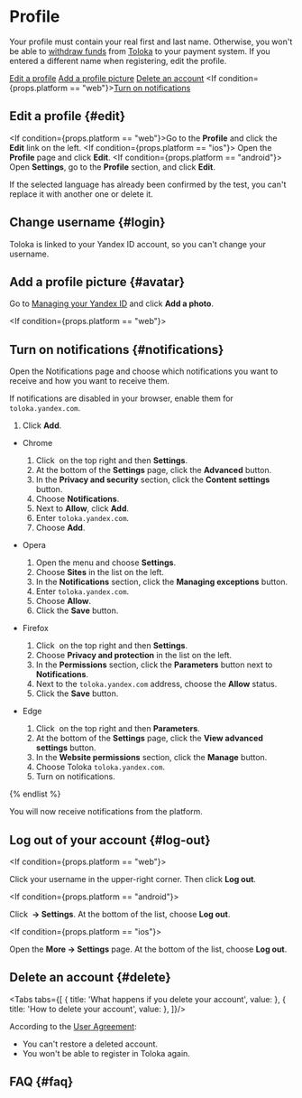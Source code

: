 
# Profile

Your profile must contain your real first and last name. Otherwise, you won't be able to [withdraw funds](/docs-new/tolokers/pay/about) from [Toloka](http://toloka.yandex.com/) to your payment system. If you entered a different name when registering, edit the profile.

[Edit a profile](#edit)
[Add a profile picture](#avatar)
[Delete an account](#delete)
<If condition={props.platform == "web"}>[Turn on notifications](#notifications)</If>

## Edit a profile {#edit}

<If condition={props.platform == "web"}>Go to the **Profile** and click the **Edit** link on the left.
</If><If condition={props.platform == "ios"}> Open the **Profile** page and click **Edit**.
</If><If condition={props.platform == "android"}> Open **Settings**, go to the **Profile** section, and click **Edit**.
</If>

<Note mode="note" title="Note">

If the selected language has already been confirmed by the test, you can't replace it with another one or delete it.

</Note>

## Change username {#login}

Toloka is linked to your Yandex ID account, so you can't change your username.

## Add a profile picture {#avatar}

Go to [Managing your Yandex ID](https://passport.yandex.com/profile) and click **Add a photo**.

<If condition={props.platform == "web"}>

## Turn on notifications {#notifications}

Open the Notifications page and choose which notifications you want to receive and how you want to receive them.

If notifications are disabled in your browser, enable them for `toloka.yandex.com`.

   1. Click **Add**.

- Chrome

   1. Click <img src="https://tlk-infra-front.azureedge.net/portal-static/uploaded/images/1676733319521/1676733319521_original_svg.svg" alt="" /> on the top right and then **Settings**.
   1. At the bottom of the **Settings** page, click the **Advanced** button.
   1. In the **Privacy and security** section, click the **Content settings** button.
   1. Choose **Notifications**.
   1. Next to **Allow**, click **Add**.
   1. Enter `toloka.yandex.com`.
   1. Choose **Add**.

- Opera

   1. Open the menu and choose **Settings**.
   1. Choose **Sites** in the list on the left.
   1. In the **Notifications** section, click the **Managing exceptions** button.
   1. Enter `toloka.yandex.com`.
   1. Choose **Allow**.
   1. Click the **Save** button.

- Firefox

   1. Click <img src="https://tlk-infra-front.azureedge.net/portal-static/uploaded/images/1676733318631/1676733318631_original_svg.svg" alt="" /> on the top right and then **Settings**.
   1. Choose **Privacy and protection** in the list on the left.
   1. In the **Permissions** section, click the **Parameters** button next to **Notifications**.
   1. Next to the `toloka.yandex.com` address, choose the **Allow** status.
   1. Click the **Save** button.

- Edge

   1. Click <img src="https://tlk-infra-front.azureedge.net/portal-static/uploaded/images/1676733323602/1676733323602_original_svg.svg" alt="" /> on the top right and then **Parameters**.
   1. At the bottom of the **Settings** page, click the **View advanced settings** button.
   1. In the **Website permissions** section, click the **Manage** button.
   1. Choose Toloka `toloka.yandex.com`.
   1. Turn on notifications.

{% endlist %}

You will now receive notifications from the platform.

</If>

## Log out of your account {#log-out}

<If condition={props.platform == "web"}>

Click your username in the upper-right corner. Then click **Log out**.

</If><If condition={props.platform == "android"}>

Click **<img src="https://tlk-infra-front.azureedge.net/portal-static/uploaded/images/1676448834501/1676448834501_original_png.png" alt="" /> → Settings**. At the bottom of the list, choose **Log out**.

</If><If condition={props.platform == "ios"}>

Open the **More → Settings** page. At the bottom of the list, choose **Log out**.

</If>

## Delete an account {#delete}

<Tabs tabs={[
  { title: 'What happens if you delete your account', value: <ProfileList1/> },
  { title: 'How to delete your account', value: <ProfileList2/> },
]}/>

<Note mode="warning" title="Warning">

According to the [User Agreement](https://toloka.ai/tolokers/legal/user-agreement/):

- You can't restore a deleted account.
- You won't be able to register in Toloka again.

</Note>

## FAQ {#faq}

<FaqProfile/>

<SupportButton/>
